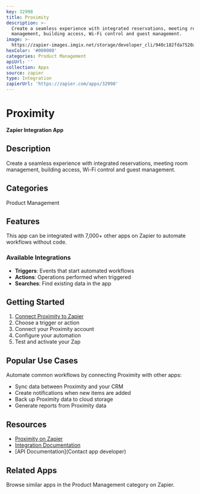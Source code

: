 ```yaml
---
key: 32998
title: Proximity
description: >-
  Create a seamless experience with integrated reservations, meeting room
  management, building access, Wi-Fi control and guest management.
image: >-
  https://zapier-images.imgix.net/storage/developer_cli/940c182fda7520a5fb4b24ee22b38971.png?auto=format%2Ccompress&ixlib=python-3.0.0&q=50
hexColor: '#000000'
categories: Product Management
apiUrl: ''
collection: Apps
source: zapier
type: Integration
zapierUrl: 'https://zapier.com/apps/32998'
---
```

# Proximity

**Zapier Integration App**

## Description

Create a seamless experience with integrated reservations, meeting room management, building access, Wi-Fi control and guest management.

## Categories

Product Management

## Features

This app can be integrated with 7,000+ other apps on Zapier to automate workflows without code.

### Available Integrations

- **Triggers**: Events that start automated workflows
- **Actions**: Operations performed when triggered
- **Searches**: Find existing data in the app

## Getting Started

1. [Connect Proximity to Zapier](https://zapier.com/apps/32998)
2. Choose a trigger or action
3. Connect your Proximity account
4. Configure your automation
5. Test and activate your Zap

## Popular Use Cases

Automate common workflows by connecting Proximity with other apps:

- Sync data between Proximity and your CRM
- Create notifications when new items are added
- Back up Proximity data to cloud storage
- Generate reports from Proximity data

## Resources

- [Proximity on Zapier](https://zapier.com/apps/32998)
- [Integration Documentation](https://zapier.com/apps/32998/integrations)
- [API Documentation](Contact app developer)

## Related Apps

Browse similar apps in the Product Management category on Zapier.
